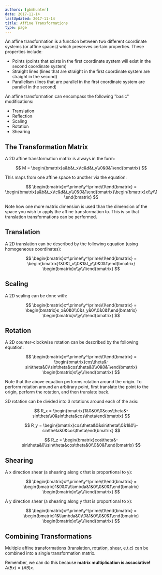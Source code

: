 ```yaml
---
authors: [gbmhunter]
date: 2017-11-14
lastUpdated: 2017-11-14
title: Affine Transformations
type: page
---
```


An affine transformation is a function between two different coordinate systems (or affine spaces) which preserves certain properties. These properties include:

* Points (points that exists in the first coordinate system will exist in the second coordinate system)
* Straight lines (lines that are straight in the first coordinate system are straight in the second)
* Parallelism (lines that are parallel in the first coordinate system are parallel in the second)

An affine transformation can encompass the following "basic" modifications:

* Translation
* Reflection
* Scaling
* Rotation
* Shearing

## The Transformation Matrix

A 2D affine transformation matrix is always in the form:

$$
M = \begin{bmatrix}a&b&t_x\\c&d&t_y\\0&0&1\end{bmatrix}
$$

This maps from one affine space to another via the equation:

$$
\begin{bmatrix}x^\prime\\y^\prime\\1\end{bmatrix} = \begin{bmatrix}a&b&t_x\\c&d&t_y\\0&0&1\end{bmatrix}\begin{bmatrix}x\\y\\1\end{bmatrix}
$$

Note how one more matrix dimension is used than the dimension of the space you wish to apply the affine transformation to. This is so that translation transformations can be performed.

## Translation

A 2D translation can be described by the following equation (using homogeneous coordinates):

$$
\begin{bmatrix}x^\prime\\y^\prime\\1\end{bmatrix} = \begin{bmatrix}1&0&t_x\\0&1&t_y\\0&0&1\end{bmatrix} \begin{bmatrix}x\\y\\1\end{bmatrix}
$$

## Scaling

A 2D scaling can be done with:

$$
\begin{bmatrix}x^\prime\\y^\prime\\1\end{bmatrix} = \begin{bmatrix}s_x&0&0\\0&s_y&0\\0&0&1\end{bmatrix} \begin{bmatrix}x\\y\\1\end{bmatrix}
$$

## Rotation

A 2D counter-clockwise rotation can be described by the following equation:

$$
\begin{bmatrix}x^\prime\\y^\prime\\1\end{bmatrix} = \begin{bmatrix}cos\theta&-sin\theta&0\\sin\theta&cos\theta&0\\0&0&1\end{bmatrix} \begin{bmatrix}x\\y\\1\end{bmatrix}
$$

Note that the above equation performs rotation around the origin. To perform rotation around an arbitrary point, first translate the point to the origin, perform the rotation, and then translate back.

3D rotation can be divided into 3 rotations around each of the axis:

$$
R_x = \begin{bmatrix}1&0&0\\0&cos\theta&-sin\theta\\0&sin\theta&cos\theta\end{bmatrix}
$$

$$
R_y = \begin{bmatrix}cos\theta&0&sin\theta\\0&1&0\\-sin\theta&0&cos\theta\end{bmatrix}
$$

$$
R_z = \begin{bmatrix}cos\theta&-sin\theta&0\\sin\theta&cos\theta&0\\0&0&1\end{bmatrix}
$$

## Shearing

A x direction shear (a shearing along x that is proportional to y):

$$
\begin{bmatrix}x^\prime\\y^\prime\\1\end{bmatrix} = \begin{bmatrix}1&0&0\\\lambda&1&0\\0&0&1\end{bmatrix} \begin{bmatrix}x\\y\\1\end{bmatrix}
$$

A y direction shear (a shearing along y that is proportional to x):

$$
\begin{bmatrix}x^\prime\\y^\prime\\1\end{bmatrix} = \begin{bmatrix}1&\lambda&0\\0&1&0\\0&0&1\end{bmatrix} \begin{bmatrix}x\\y\\1\end{bmatrix}
$$

## Combining Transformations

Multiple affine transformations (translation, rotation, shear, e.t.c) can be combined into a single transformation matrix.

Remember, we can do this because **matrix multiplication is associative!** $A(Bx) = (AB)x$.
